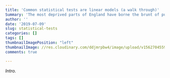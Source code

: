 ```yaml
---
title: 'Common statistical tests are linear models (a walk through)'
Summary: 'The most deprived parts of England have borne the brunt of public spending cuts since 2010. As spending now begins to increase, the gains - unlike the cuts - will be shared fairly evenly among both affluent and deprived areas.'
author: ''
date: '2019-07-09'
slug: statistical-tests
categories: []
tags: []
thumbnailImagePosition: "left"
thumbnailImage: //res.cloudinary.com/ddjmrpbw4/image/upload/v1562704559/05%20Statistical%20tests/image_dummy2.png
comments: true

---
```


_Intro._ 

<!--more--->
